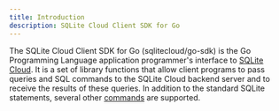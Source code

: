 ```yaml
---
title: Introduction
description: SQLite Cloud Client SDK for Go
---
```


The SQLite Cloud Client SDK for Go (sqlitecloud/go-sdk) is the Go Programming Language application programmer's interface to [SQLite Cloud](https://sqlitecloud.io/). It is a set of library functions that allow client programs to pass queries and SQL commands to the SQLite Cloud backend server and to receive the results of these queries. In addition to the standard SQLite statements, several other [commands](/docs/commands) are supported.

